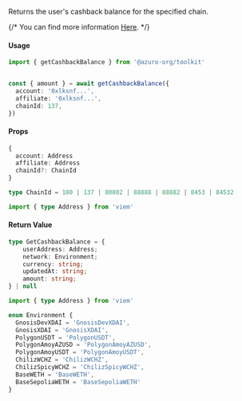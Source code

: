 
Returns the user's cashback balance for the specified chain.

{/* <Callout type="info">
  You can find more information [Here](/hub/apps/guides/cashout/overview).
</Callout> */}

#### Usage

```ts
import { getCashbackBalance } from '@azuro-org/toolkit'


const { amount } = await getCashbackBalance({
  account: '0xlksnf...',
  affiliate: '0xlksnf...',
  chainId: 137,
})
```

#### Props

```ts
{
  account: Address
  affiliate: Address
  chainId?: ChainId
}
```

```ts
type ChainId = 100 | 137 | 80002 | 88888 | 88882 | 8453 | 84532

import { type Address } from 'viem'
```

#### Return Value

```ts
type GetCashbackBalance = {
    userAddress: Address;
    network: Environment;
    currency: string;
    updatedAt: string;
    amount: string;
} | null
```

```ts
import { type Address } from 'viem'

enum Environment {
  GnosisDevXDAI = 'GnosisDevXDAI',
  GnosisXDAI = 'GnosisXDAI',
  PolygonUSDT = 'PolygonUSDT',
  PolygonAmoyAZUSD = 'PolygonAmoyAZUSD',
  PolygonAmoyUSDT = 'PolygonAmoyUSDT',
  ChilizWCHZ = 'ChilizWCHZ',
  ChilizSpicyWCHZ = 'ChilizSpicyWCHZ',
  BaseWETH = 'BaseWETH',
  BaseSepoliaWETH = 'BaseSepoliaWETH'
}
```
